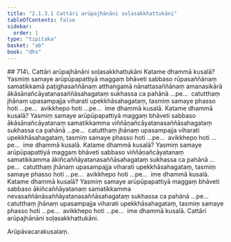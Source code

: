 ```yaml
---
title: "2.1.3.1 Cattāri arūpajhānāni soḷasakkhattukāni"
tableOfContents: false
sidebar:
  order: 1
type: "tipitaka"
basket: "ab"
book: "dhs"
---
```



<DynamicBreadcrumb />

<Paragraph type="center" book="dhs">
## 714\. Cattāri arūpajhānāni soḷasakkhattukāni
</Paragraph>

<Division number="265" book="dhs">

<Paragraph number="715" book="dhs">
Katame dhammā kusalā? Yasmiṃ samaye arūpūpapattiyā maggaṃ bhāveti sabbaso rūpasaññānaṃ samatikkamā paṭighasaññānaṃ atthaṅgamā nānattasaññānaṃ amanasikārā ākāsānañcāyatanasaññāsahagataṃ sukhassa ca pahānā …pe…  catutthaṃ jhānaṃ upasampajja viharati upekkhāsahagataṃ, tasmiṃ samaye phasso hoti …pe…  avikkhepo hoti …pe…  ime dhammā kusalā.
</Paragraph>

</Division>
<Division number="266" book="dhs">

<Paragraph number="716" book="dhs">
Katame dhammā kusalā? Yasmiṃ samaye arūpūpapattiyā maggaṃ bhāveti sabbaso ākāsānañcāyatanaṃ samatikkamma viññāṇañcāyatanasaññāsahagataṃ sukhassa ca pahānā …pe…  catutthaṃ jhānaṃ upasampajja viharati upekkhāsahagataṃ, tasmiṃ samaye phasso hoti …pe…  avikkhepo hoti …pe…  ime dhammā kusalā.
</Paragraph>

</Division>
<Division number="267" book="dhs">

<Paragraph number="717" book="dhs">
Katame dhammā kusalā? Yasmiṃ samaye arūpūpapattiyā maggaṃ bhāveti sabbaso viññāṇañcāyatanaṃ samatikkamma ākiñcaññāyatanasaññāsahagataṃ sukhassa ca pahānā …pe…  catutthaṃ jhānaṃ upasampajja viharati upekkhāsahagataṃ, tasmiṃ samaye phasso hoti …pe…  avikkhepo hoti …pe…  ime dhammā kusalā.
</Paragraph>

</Division>
<Division number="268" book="dhs">

<Paragraph number="718" book="dhs">
Katame dhammā kusalā? Yasmiṃ samaye arūpūpapattiyā maggaṃ bhāveti sabbaso ākiñcaññāyatanaṃ samatikkamma nevasaññānāsaññāyatanasaññāsahagataṃ sukhassa ca pahānā …pe…  catutthaṃ jhānaṃ upasampajja viharati upekkhāsahagataṃ, tasmiṃ samaye phasso hoti …pe…  avikkhepo hoti …pe…  ime dhammā kusalā.

</Paragraph>
</Division>

<Paragraph number="719" type="center" book="dhs">
Cattāri arūpajhānāni soḷasakkhattukāni.

  
Arūpāvacarakusalaṃ.
</Paragraph>